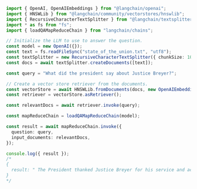 ```typescript
import { OpenAI, OpenAIEmbeddings } from "@langchain/openai";
import { HNSWLib } from "@langchain/community/vectorstores/hnswlib";
import { RecursiveCharacterTextSplitter } from "@langchain/textsplitters";
import * as fs from "fs";
import { loadQAMapReduceChain } from "langchain/chains";

// Initialize the LLM to use to answer the question.
const model = new OpenAI({});
const text = fs.readFileSync("state_of_the_union.txt", "utf8");
const textSplitter = new RecursiveCharacterTextSplitter({ chunkSize: 1000 });
const docs = await textSplitter.createDocuments([text]);

const query = "What did the president say about Justice Breyer?";

// Create a vector store retriever from the documents.
const vectorStore = await HNSWLib.fromDocuments(docs, new OpenAIEmbeddings());
const retriever = vectorStore.asRetriever();

const relevantDocs = await retriever.invoke(query);

const mapReduceChain = loadQAMapReduceChain(model);

const result = await mapReduceChain.invoke({
  question: query,
  input_documents: relevantDocs,
});

console.log({ result });
/*
{
  result: " The President thanked Justice Breyer for his service and acknowledged him as one of the nation's top legal minds whose legacy of excellence will be continued."
}
*/
```
